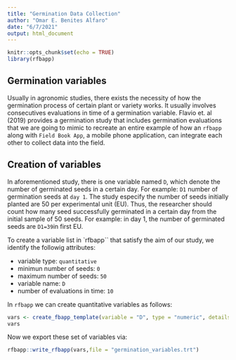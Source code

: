 ```yaml
---
title: "Germination Data Collection"
author: "Omar E. Benites Alfaro"
date: "6/7/2021"
output: html_document
---
```


```r
knitr::opts_chunk$set(echo = TRUE)
library(rfbapp)
```

## Germination variables

Usually in agronomic studies, there exists the necessity of how the germination process of certain plant or variety works. It usually involves consecutives evaluations in time of a germination variable. Flavio et. al (2019) provides a germination study that includes germination evaluations that we are going to mimic to recreate an entire example of how  an `rfbapp` along with `Field Book App`, a mobile phone application, can integrate each other to collect data into the field. 

## Creation of variables

In aforementioned study, there is one variable named `D`, which denote the number of germinated seeds in a certain day. For example: `D1` number of germination seeds at `day 1`. The study especify the number of seeds initially planted are 50 per experimental unit (EU). Thus, the researcher should count how many seed successfully germinated in a certain day from the initial sample of 50 seeds. For example: in day 1, the number of germinated seeds are `D1=39`in first EU. 

To create a variable list in `rfbapp`` that satisfy the aim of our study, we identify the followig attributes:

- variable type: `quantitative`
- minimun number of seeds: `0`
- maximum number of seeds: `50`
- variable name: `D`
- number of evaluations in time: `10`

In `rfbapp` we can create quantitative variables as follows:

```r
vars <- create_fbapp_template(variable = "D", type = "numeric", details = "Numer of germinated seeds", ntime = 10)
vars
```
Now we export these set of variables via:

```r
rfbapp::write_rfbapp(vars,file = "germination_variables.trt")
```








